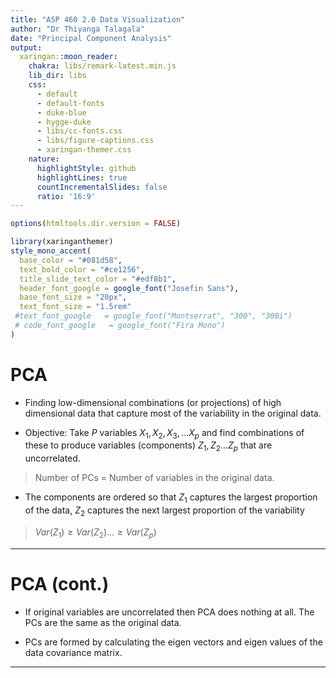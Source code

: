 ```yaml
---
title: "ASP 460 2.0 Data Visualization"
author: "Dr Thiyanga Talagala"
date: "Principal Component Analysis"
output:
  xaringan::moon_reader:
    chakra: libs/remark-latest.min.js
    lib_dir: libs
    css: 
      - default
      - default-fonts
      - duke-blue
      - hygge-duke
      - libs/cc-fonts.css
      - libs/figure-captions.css
      - xaringan-themer.css
    nature:
      highlightStyle: github
      highlightLines: true
      countIncrementalSlides: false
      ratio: '16:9'
---
```

```r
options(htmltools.dir.version = FALSE)
```

```r
library(xaringanthemer)
style_mono_accent(
  base_color = "#081d58",
  text_bold_color = "#ce1256",
  title_slide_text_color = "#edf8b1",
  header_font_google = google_font("Josefin Sans"),
  base_font_size = "20px",
  text_font_size = "1.5rem"
 #text_font_google   = google_font("Montserrat", "300", "300i")
 # code_font_google   = google_font("Fira Mono")
)
```

# PCA

- Finding low-dimensional combinations (or projections) of high dimensional data that capture most of the variability in the original data.

- Objective: Take $P$ variables $X_1, X_2, X_3,...X_p$ and find combinations of these to produce variables (components) $Z_1, Z_2...Z_p$ that are uncorrelated.

> Number of PCs =  Number of variables in the original data.

- The components are ordered so that $Z_1$ captures the largest proportion of the data, $Z_2$ captures the next largest proportion of the variability

> $Var(Z_1) \geq Var(Z_2)...\geq Var(Z_p)$

---

# PCA (cont.)


- If original variables are uncorrelated then PCA does nothing at all. The PCs are the same as the original data.

- PCs are formed by calculating the eigen vectors and eigen values of the data covariance matrix.

---


